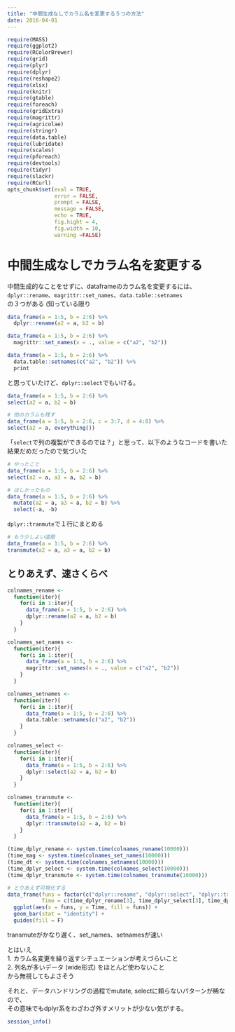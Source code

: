 ```yaml
---
title: "中間生成なしでカラム名を変更する５つの方法"
date: 2016-04-01
---
```


```r
require(MASS)
require(ggplot2)
require(RColorBrewer) 
require(grid)
require(plyr)
require(dplyr)
require(reshape2)
require(xlsx)
require(knitr)
require(gtable)
require(foreach)
require(gridExtra)
require(magrittr)
require(agricolae)
require(stringr)
require(data.table)
require(lubridate)
require(scales)
require(pforeach)
require(devtools)
require(tidyr)
require(slackr)
require(RCurl)
opts_chunk$set(eval = TRUE,
               error = FALSE,
               prompt = FALSE,
               message = FALSE,
               echo = TRUE,
               fig.hight = 4,
               fig.width = 10,
               warning =FALSE)
```

# 中間生成なしでカラム名を変更する

中間生成的なことをせずに、dataframeのカラム名を変更するには、  
`dplyr::rename`、`magrittr::set_names`、`data.table::setnames`  
の３つがある (知っている限り    

```r
data_frame(a = 1:5, b = 2:6) %>%
  dplyr::rename(a2 = a, b2 = b)

data_frame(a = 1:5, b = 2:6) %>%
  magrittr::set_names(x = ., value = c("a2", "b2"))

data_frame(a = 1:5, b = 2:6) %>%
  data.table::setnames(c("a2", "b2")) %>%
  print
```

と思っていたけど、`dplyr::select`でもいける。
```r
data_frame(a = 1:5, b = 2:6) %>%
select(a2 = a, b2 = b)

# 他のカラムも残す
data_frame(a = 1:5, b = 2:6, c = 3:7, d = 4:8) %>%
select(a2 = a, everything())
```


「`select`で列の複製ができるのでは？」と思って、以下のようなコードを書いた結果だめだったので気づいた  
```r
# やったこと
data_frame(a = 1:5, b = 2:6) %>%
select(a2 = a, a3 = a, b2 = b)

# ほしかったもの
data_frame(a = 1:5, b = 2:6) %>%
  mutate(a2 = a, a3 = a, b2 = b) %>%
  select(-a, -b)
```

`dplyr::tranmute`で１行にまとめる  
```r
# もう少しよい道筋
data_frame(a = 1:5, b = 2:6) %>%
transmute(a2 = a, a3 = a, b2 = b)
```


## とりあえず、速さくらべ
```r
colnames_rename <- 
  function(iter){
    for(i in 1:iter){
      data_frame(a = 1:5, b = 2:6) %>%
      dplyr::rename(a2 = a, b2 = b)
    }
  }

colnames_set_names <- 
  function(iter){
    for(i in 1:iter){
      data_frame(a = 1:5, b = 2:6) %>%
      magrittr::set_names(x = ., value = c("a2", "b2"))
    }
  }

colnames_setnames <- 
  function(iter){
    for(i in 1:iter){
      data_frame(a = 1:5, b = 2:6) %>%
      data.table::setnames(c("a2", "b2"))
    }
  }

colnames_select <- 
  function(iter){
    for(i in 1:iter){
      data_frame(a = 1:5, b = 2:6) %>%
      dplyr::select(a2 = a, b2 = b)
    }
  }

colnames_transmute <- 
  function(iter){
    for(i in 1:iter){
      data_frame(a = 1:5, b = 2:6) %>%
      dplyr::transmute(a2 = a, b2 = b)
    }
  }

(time_dplyr_rename <- system.time(colnames_rename(10000)))
(time_mag <- system.time(colnames_set_names(10000)))
(time_dt <- system.time(colnames_setnames(10000)))
(time_dplyr_select <- system.time(colnames_select(10000)))
(time_dplyr_transmute <- system.time(colnames_transmute(10000)))

# とりあえず可視化する
data_frame(funs = factor(c("dplyr::rename", "dplyr::select", "dplyr::transmute", "magrittr::set_names", "data.table::setnames")),
           Time = c(time_dplyr_rename[3], time_dplyr_select[3], time_dplyr_transmute[3], time_mag[3], time_dt[3])) %>%
  ggplot(aes(x = funs, y = Time, fill = funs)) +
  geom_bar(stat = "identity") +
  guides(fill = F)
```


transmuteがかなり遅く、set_names、setnamesが速い  

とはいえ  
1. カラム名変更を繰り返すシチュエーションが考えづらいこと  
2. 列名が多いデータ (wide形式) をほとんど使わないこと  
から無視してもよさそう  

それと、データハンドリングの過程でmutate, selectに頼らないパターンが稀なので、  
その意味でもdplyr系をわざわざ外すメリットが少ない気がする。  

```r
session_info()
```